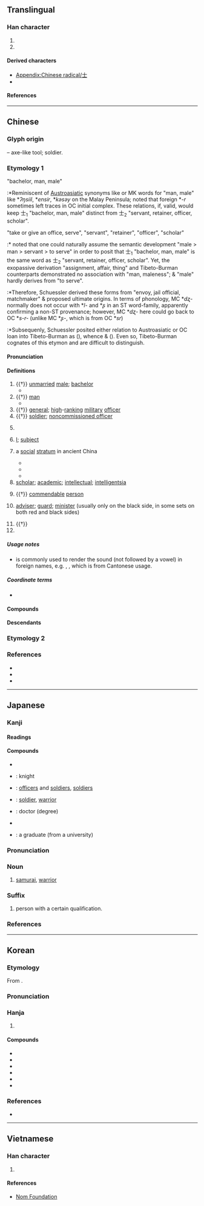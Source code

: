 {{also|土|±}}
{{character info}}
{{character info|⼠}}
==Translingual==
{{stroke order|type=animate}}

===Han character===
{{Han char|rn=33|rad=士|as=00|sn=3|four=40100|canj=JM|ids=⿱十一}}

# {{mul-kangxi radical-def}}
# {{mul-shuowen radical-def|9}}

====Derived characters====
* [[Appendix:Chinese radical/士]]
* {{l|mul|[[仕]], [[𫸑]], [[𢩿]], [[𬚯]], [[𥾘]], [[𧺑]], [[𬐂]], [[𪐢]], [[𫣸]], [[𤴶]], [[㐊]], [[吉]], [[志]], [[毐]], [[𰧭]], [[𥑟]], [[悫]], [[槖]], [[賣]], [[𧶠]], [[蠧]], [[𡆮]], [[𣪊]], [[𥒃]]}}

====References====
{{Han ref|kx=0242.380|dkj=05638|dj=0482.380|hdz=10416.010|uh=58EB}}

----

==Chinese==
{{zh-forms|alt=土}}

===Glyph origin===
{{Han etym}}
{{liushu|p}} – axe-like tool; soldier.

===Etymology 1===
;"bachelor, man, male"
:*Reminiscent of [[Austroasiatic]] synonyms like {{cog|mkh-okm|si||male}} or MK words for "man, male" like *''ʔŋsiil'', *''ensir'', *''kəsəy'' on the Malay Peninsula; {{zh-ref|Schuessler (2007)}} noted that foreign *''-r'' sometimes left traces in OC initial complex. These relations, if, valid, would keep 士<sub>1</sub> "bachelor, man, male" distinct from 士<sub>2</sub> "servant, retainer, officer, scholar".

;"take or give an office, serve", "servant", "retainer", "officer", "scholar"
:*{{zh-ref|Schuessler (2007)}} noted that one could naturally assume the semantic development "male > man > servant > to serve" in order to posit that 士<sub>1</sub> "bachelor, man, male" is the same word as 士<sub>2</sub> "servant, retainer, officer, scholar". Yet, the exopassive derivation {{och-l|事}} "assignment, affair, thing" and Tibeto-Burman counterparts demonstrated no association with "man, maleness"; & "male" hardly derives from "to serve".
:*Therefore, Schuessler derived these forms from {{och-l|理}} "envoy, jail official, matchmaker" & proposed ultimate {{der|zh|aav}} origins. In terms of phonology, MC *''dʐ-'' normally does not occur with *''l-'' and *''ʂ'' in an ST word-family, apparently confirming a non-ST provenance; however, MC *''dʐ-'' here could go back to OC *''s-r-'' (unlike MC *''ʂ-'', which is from OC *''sr'')
:*Subsequenly, Schuessler posited either relation to Austroasiatic or OC loan into Tibeto-Burman as {{cog|tbq-pro|*ʔ-dzəj||send on an errant}} ({{zh-ref|Matisoff, 2003}}), whence {{cog|my|စာ|t=thing}} & {{cog|bo|རྫས||thing, matter, object}} ({{zh-ref|Gong, 1999}}). Even so, Tibeto-Burman cognates of this etymon and {{zh-l|所}} are difficult to distinguish.

====Pronunciation====
{{zh-pron
|m=shì
|m-s=si4
|dg=
|c=si6
|c-t=lhu5
|g=si5
|h=pfs=sṳ;gd=si4
|j=si3
|mb=sū
|md=sê̤ṳ
|mn=xm,zz,tw:sū/qz:sǐr/ph:sǐ
|mn-t=se6
|w=3zr
|x=sr4
|mc=y
|oc=y
|cat=n,v,pn
}}

====Definitions====
{{zh-hanzi}}

# {{†}} [[unmarried]] [[male]]; [[bachelor]]
#* {{zh-x|求 我 庶 士、迨 其 吉 兮。|For those many '''bachelors''' who seek me, now is favorably timely.|CL|ref=Shijing}}
# {{†}} {{lb|zh|honorific}} [[man]]
#* {{zh-x|士 為 知己-者 死，女 為 悅-己-者 容。|A '''man''' will die for one who understands him, a lady will adorn herself for one who loves her.|CL|ref=Zhanguo Ce}}
# {{†}} [[general]]; [[high]]-[[rank]]ing [[military]] [[officer]]
# {{†}} [[soldier]]; [[noncommissioned officer]]
#: {{zh-x|士兵|soldier}}
# {{lb|zh|historical}} {{w|scholar-official}} {{gloss|civil servant appointed by the emperor of China to perform day-to-day governance}}
# {{lb|zh|historical}} {{n-g|self-appellation used by scholar-officials in ancient China, when addressing the emperor:}} [[I]]; [[subject]]
# {{lb|zh|historical}} a [[social]] [[stratum]] in ancient China
#* {{zh-x|無 恆產 而 有 恆心 者，惟 士 為{wéi} 能。若 民，則 無 恆產，因 無 恆心。|They are only '''men of education''' (i.e., the ''shi''), who, without a certain livelihood, are able to maintain a fixed heart. As to the people (i.e. lower commoners), if they have not a certain livelihood, it follows that they will not have a fixed heart.|ref=Mencius-L}}
#* {{zh-x|士 貴 耳，王者 不 貴。|It is the '''''shi''''' that is noble, not the king.|ref=Zhanguoce}}
#* {{zh-x|民 之 愚，不 學 而已；士 之 愚，則 學 非 所 學 而 益 愚。|The uneducated commoners are ignorant simply because they do not study. The '''''shi''''' studies what is not worth studying, thus he becomes even more stupid.|3=CL|ref=1903. [[w:Zou Rong|Zou Rong]], ''The Revolutionary Army''}}
# [[scholar]]; [[academic]]; [[intellectual]]; [[intelligentsia]]
#: {{zh-x|博士|doctor; doctoral degree}}
#: {{zh-x|院士|academician}}
# {{†}} {{lb|zh|honorific}} {{n-g|suffix for a [[virtuous]], [[knowledgeable]] or [[skilled]] person:}} [[commendable]] [[person]]
#: {{zh-x|女士|Lady}}
#: {{zh-x|護士|nurse}}
#: {{zh-x|人士|public figure}}
#: {{zh-x|助產士|midwife}}
# {{lb|zh|Chinese chess}} [[adviser]]; [[guard]]; [[minister]] (usually only on the black side, in some sets on both red and black sides)
# {{†}} {{zh-alt-form|仕|to be an [[official]]}}
# {{surname|zh}}

=====Usage notes=====
* {{lang|zh|士}} is commonly used to render the {{IPAchar|/s/}} sound (not followed by a vowel) in foreign names, e.g. {{zh-l|威士忌|[[whiskey|whi'''s'''key]]}}, {{zh-l|巴士|[[bus|bu'''s''']]}}, which is from Cantonese usage.

=====Coordinate terms=====
* {{list:Chinese chess pieces/zh}}

====Compounds====
{{zh-der|戰士|爵士|修士|武士|將士|名士|居士|騎士|勇士|士大夫畫|恭士|士兵|女博士|女士|佳士|士庶|五經博士|凡士林|善士|勁士|北門學士|名士風流|中士|士子|壯士斷腕|博士弟子|居士屩|士伍|廉士|俊士|大學士|吉士|上士|哈士蟆|休士頓市|士飽馬騰|忠臣烈士|名士派|名人達士|士氣|士紳|傳教士|寒士|俗士|忠臣義士|地方人士|列士|善心人士|博士|博士買驢|國士無雙|充員戰士|國士|下士|弓矛之士|多士|便士|慶士|卿士|愛才好士|愛人好士|土博士|志士|取士|恆士|志能之士|志士仁人|劍士|大士|德士|徵士|博士學位|彥士|學士服|幕士|巴士海峽|巴士|傲賢慢士|巖穴之士|士林|夜士|力士|壯士|吏士|公士|將士用命|仁人志士|富士山|大流士|國家博士|士君子|學士|代議士|信士|士女|威士忌|女學士|士巴拿|好賢禮士|女修士|奇人異士|士族|士官|大馬士革|士敏土|士卒|壯士解腕|士類|士農工商|士民|士夫|士大夫|士人|助產士|士戶|圓桌武士|任士|愨士|反共義士|太常博士|兵士|俠士|各界人士|四進士|司士|屈身下士|不櫛進士|大力士|募士|八百壯士|六一居士|令士|元士|圓通大士|儒士|丟士|弼士|介士|人士|文士|方外之士|普魯士藍|狂士|拂士|武進士|東坡居士|江湖術士|知人下士|敬賢禮士|推賢下士|爵士舞|有志之士|欽賢好士|昆士蘭|技士|泰晤士報|武士道|普魯士|熊羆之士|求賢下士|百金之士|法家拂士|折節待士|烈士|清士|泰晤士河|禮士親賢|窮巷士|秋士|教士|禮賢接士|有識之士|扛鼎士|沙士|熊虎之士|才士|折節禮士|折節下士|空中巴士|波士尼亞|秀士|禮賢下士|求賢用士|浮士德|異士奇人|湖海之士|爪士|猛士|文房四士|敢死士|皮相士|的士|斯芬克士|斗酒學士|碩士|白衣秀士|白衣大士|白士|甲士|橫行介士|瑞士聯邦|方士|朝士|特別護士|瑞士|爵士樂|爪牙之士|濟濟多士|焦面大士|招賢納士|烈士徇名|推賢進士|新爵士樂|游士|浪士|死士|波士頓|曠士|男士|武士刀|星士|智士|椎牛饗士|禮賢好士|招賢下士|曲士|相士|斗方名士|文人雅士|火居道士|磨博士|開科取士|飽學之士|輕賢慢士|茶博士|紳士|細士|開士|都人士|進士出身|辯士|輕財好士|顯士|能士|謙謙下士|虛士|鐵甲武士|衒士|蘇伊士|達士|羽士|節士|雅士|護士節|馬士河|陰丹士林|耿介之士|紳士協定|麴道士|選士厲兵|自由鬥士|花博士|虎士|貧士|鬥牛士|超博士|魁士|茅山道士|鶴鳴之士|高人逸士|賢士|闡士|髦士|邦士|高士|高人勝士|騎士教育|蘇黎士|策士|香山居士|餒士|養賢納士|輕財重士|處士|護士長|高層人士|辟人之士|舌辯之士|說士|謙恭下士|術士|端人正士|進士及第|道士|解甲休士|陪士特|院士|輕財敬士|貞士|門下士|鍊氣士|銳士|誼士|謙以下士|野雞巴士|貢士|酒博士|衛道之士|青蓮居士|達士通人|進士|逢掖之士|造士|觀音大士|賓士|義士|輕車介士|軍士|鬥士|衛士|車士|躬先士卒|身先士卒|隱士|蓬戶士|起士|算博士|繩樞之士|雙層巴士|青雲之士|豪士|護士|謙遜下士|謀士|素士|虐士|身先士眾|華萊士|良士|選士|納士招賢|非母語人士|母語人士|巴士底日|士為知己者死|士可殺不可辱|乩士}}

====Descendants====
{{CJKV||し|사|sĩ}}

===Etymology 2===
{{zh-see|土}}

===References===
* {{R:yue:Hanzi}}
* {{R:twedu|A00831}}
* {{R:twedu|A00740-002}}

----

==Japanese==

===Kanji===
{{ja-kanji|grade=4|rs=士00}}

====Readings====
{{ja-readings
|goon=じ
|kanon=し
|kun=さむらい-, つかさ
|nanori=ひと
}}

====Compounds====
{{der-top|Compounds}}
* {{ja-r|会%計%士|かい%けい%し}}
* {{ja-r|騎%士|き%し}}: knight
* {{ja-r|士%卒|し%そつ}}: [[officers]] and [[soldiers]], [[soldiers]]
* {{ja-r|戦%士|せん%し}}: [[soldier]], [[warrior]]
* {{ja-r|博%士|はか%せ}}: doctor (degree)
* {{ja-r|武%士|ぶ%し}}
* {{ja-r|学%士|がく%し}}: a graduate (from a university)
{{der-bottom}}
{{ja-kanjitab|し|yomi=o}}

===Pronunciation===
{{ja-pron|yomi=kanon|し|acc=1|acc_ref=DJR,NHK}}

===Noun===
{{ja-noun|し}}

# [[samurai]], [[warrior]]

===Suffix===
{{ja-pos|し|suffix}}

# person with a certain qualification.
#: {{ja-usex|弁護'''士'''|べんご'''し'''|a lawyer}}
#: {{ja-usex|会計'''士'''|かいけい'''し'''|an accountant}}

===References===
<references/>

----

==Korean==

===Etymology===
From {{der|ko|ltc|-}} {{ltc-l|士}}. 

{{collapse|
* {{hanja-dongguk|ᄊᆞᆼ〯|ssǒ}}
* {{hanja-hunmong|ᄉᆞ〮|só|人類#중01B}}
|Historical readings
|bg=#FFFFFF}}

===Pronunciation===
{{ko-hanja-pron|사|l=y}}

===Hanja===
{{ko-hanja-search}}
{{ko-hanja|선비|사}}

# {{hanja form of|사|[[scholar]]; [[gentleman]]; [[soldier]]}}

====Compounds====
{{der-top3|Compounds}}
* {{ko-l|석사|[[master's degree]]|碩士}}
* {{ko-l|박사|[[doctor]]|博士}}
* {{ko-l|군사|[[soldier]]|軍士}}
* {{ko-l|전사|[[warrior]]|戰士}}
* {{ko-l|조종사|[[pilot]]|操縱士}}
* {{ko-l|변호사|[[lawyer]]|辯護士}}
{{der-bottom}}

===References===
* {{R:hanjadoc|2043}}

----

==Vietnamese==

===Han character===
{{vi-readings|reading=[[sĩ]], [[sỹ]]|rs=士00}}

# {{rfdef|vi|sort=士00}}

====References====
* [http://nomfoundation.org/common/nom_details.php?codepoint=58eb Nom Foundation]

[[Category:CJKV radicals| ]]